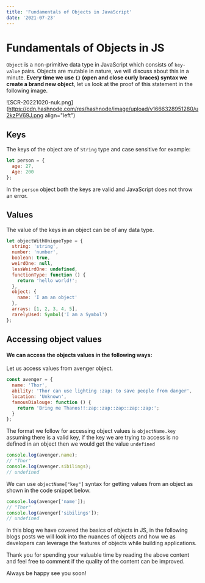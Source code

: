 ```yaml
---
title: 'Fundamentals of Objects in JavaScript'
date: '2021-07-23'
---
```


# Fundamentals of Objects in JS

`Object` is a non-primitive data type in JavaScript which consists of `key-value` pairs. Objects are mutable in nature, we will discuss about this in a minute.
**Every time we use `{}` (open and close curly braces) syntax we create a brand new object**, let us look at the proof of this statement in the following image.

![SCR-20221020-nuk.png](https://cdn.hashnode.com/res/hashnode/image/upload/v1666328951280/u2kzPV69J.png align="left")

## Keys

The keys of the object are of `String` type and case sensitive for example:

```js
let person = {
  age: 27,
  Age: 200
};
```

In the `person` object both the keys are valid and JavaScript does not throw an error.

## Values

The value of the keys in an object can be of any data type.

```js
let objectWithUniqueType = {
  string: 'string',
  number: 'number',
  boolean: true,
  weirdOne: null,
  lessWeirdOne: undefined,
  functionType: function () {
    return 'hello world!';
  },
  object: {
    name: 'I am an object'
  },
  arrays: [1, 2, 3, 4, 5],
  rarelyUsed: Symbol('I am a Symbol')
};
```

## Accessing object values

#### We can access the objects values in the following ways:

Let us access values from avenger object.

```javascript
const avenger = {
  name: 'Thor',
  ability: 'Thor can use lighting :zap:️ to save people from danger',
  location: 'Unknown',
  famousDialouge: function () {
    return 'Bring me Thanos!!:zap:️:zap:️:zap:️:zap:️:zap:️';
  }
};
```

The format we follow for accessing object values is `objectName.key` assuming there is a valid key, if the key we are trying to access is no defined in an object then we would get the value `undefined`

```js
console.log(avenger.name);
// "Thor"
console.log(avenger.sibilings);
// undefined
```

We can use `objectName["key"]` syntax for getting values from an object as shown in the code snippet below.

```js
console.log(avenger['name']);
// "Thor"
console.log(avenger['sibilings']);
// undefined
```

In this blog we have covered the basics of objects in JS, in the following blogs posts we will look into the nuances of objects and how we as developers can leverage the features of objects while building applications.

Thank you for spending your valuable time by reading the above content and feel free to comment if the quality of the content can be improved.

Always be happy see you soon!
